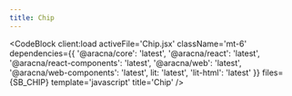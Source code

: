 ```yaml
---
title: Chip
---
```



<ChipComponentBlock client:load />

<CodeBlock
  client:load
  activeFile='Chip.jsx'
  className='mt-6'
  dependencies={{
    '@aracna/core': 'latest',
    '@aracna/react': 'latest',
    '@aracna/react-components': 'latest',
    '@aracna/web': 'latest',
    '@aracna/web-components': 'latest',
    lit: 'latest',
    'lit-html': 'latest'
  }}
  files={SB_CHIP}
  template='javascript'
  title='Chip'
/>
